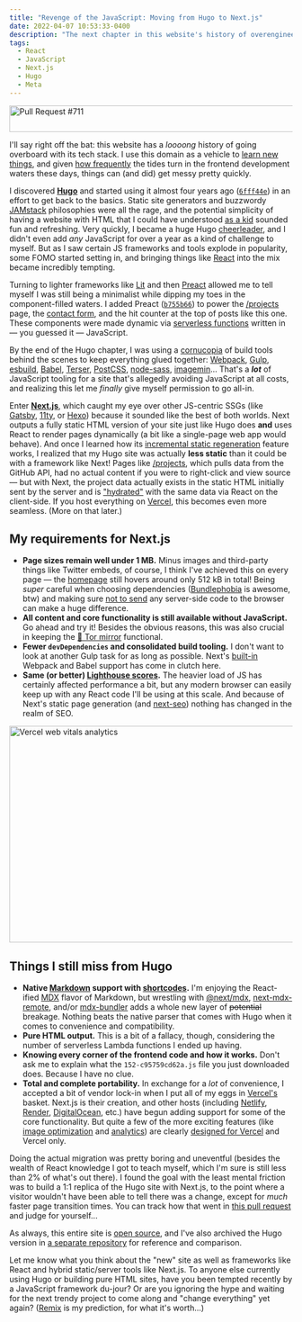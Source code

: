 ```yaml
---
title: "Revenge of the JavaScript: Moving from Hugo to Next.js"
date: 2022-04-07 10:53:33-0400
description: "The next chapter in this website's history of overengineering, from static HTML with Hugo to React everywhere with Next.js."
tags:
  - React
  - JavaScript
  - Next.js
  - Hugo
  - Meta
---
```


<Image
  src="/public/static/images/notes/hugo-to-nextjs/pr.png"
  width="865"
  height="47"
  alt="Pull Request #711"
  href="https://github.com/jakejarvis/jarv.is/pull/711/files"
  priority
/>

I'll say right off the bat: this website has a _loooong_ history of going overboard with its tech stack. I use this domain as a vehicle to [learn new things](https://www.jvt.me/talks/overengineering-your-personal-website/), and given [how frequently](https://stackoverflow.blog/2018/01/11/brutal-lifecycle-javascript-frameworks/) the tides turn in the frontend development waters these days, things can (and did) get messy pretty quickly.

I discovered [**Hugo**](https://gohugo.io/) and started using it almost four years ago ([`6fff44e`](https://github.com/jakejarvis/jarv.is/commit/6fff44e8e2773d0ca417879b4dd69860871cd89c)) in an effort to get back to the basics. Static site generators and buzzwordy [JAMstack](https://www.cloudflare.com/learning/performance/what-is-jamstack/) philosophies were all the rage, and the potential simplicity of having a website with HTML that I could have understood [as a kid](/previously) sounded fun and refreshing. Very quickly, I became a huge Hugo [cheerleader](https://github.com/jakejarvis?tab=repositories&q=hugo), and I didn't even add _any_ JavaScript for over a year as a kind of challenge to myself. But as I saw certain JS frameworks and tools explode in popularity, some FOMO started setting in, and bringing things like [React](https://reactjs.org/) into the mix became incredibly tempting.

Turning to lighter frameworks like [Lit](https://lit.dev/) and then [Preact](https://preactjs.com/) allowed me to tell myself I was still being a minimalist while dipping my toes in the component-filled waters. I added Preact ([`b755b66`](https://github.com/jakejarvis/jarv.is/commit/b755b66d1982892b3de914f9cc5bded2d7b99bc7)) to power the [/projects](/projects) page, the [contact form](/contact), and the hit counter at the top of posts like this one. These components were made dynamic via [serverless functions](https://github.com/jakejarvis/jarv.is/tree/v4/api) written in — you guessed it — JavaScript.

By the end of the Hugo chapter, I was using a [cornucopia](https://github.com/jakejarvis/jarv.is/blob/v4/package.json) of build tools behind the scenes to keep everything glued together: [Webpack](https://webpack.js.org/), [Gulp](https://gulpjs.com/), [esbuild](https://esbuild.github.io/), [Babel](https://babeljs.io/), [Terser](https://terser.org/), [PostCSS](https://postcss.org/), [node-sass](https://github.com/sass/node-sass), [imagemin](https://github.com/imagemin/imagemin)... That's a **_lot_** of JavaScript tooling for a site that's allegedly avoiding JavaScript at all costs, and realizing this let me _finally_ give myself permission to go all-in.

Enter [**Next.js**](https://nextjs.org/), which caught my eye over other JS-centric SSGs (like [Gatsby](https://www.gatsbyjs.com/), [11ty](https://www.11ty.dev/), or [Hexo](https://hexo.io/)) because it sounded like the best of both worlds. Next outputs a fully static HTML version of your site just like Hugo does **and** uses React to render pages dynamically (a bit like a single-page web app would behave). And once I learned how its [incremental static regeneration](https://nextjs.org/docs/basic-features/data-fetching/incremental-static-regeneration) feature works, I realized that my Hugo site was actually **less static** than it could be with a framework like Next! Pages like [/projects](/projects), which pulls data from the GitHub API, had no actual content if you were to right-click and view source — but with Next, the project data actually exists in the static HTML initially sent by the server and is ["hydrated"](https://reactjs.org/docs/react-dom.html#hydrate) with the same data via React on the client-side. If you host everything on [Vercel](https://vercel.com/), this becomes even more seamless. (More on that later.)

## My requirements for Next.js

- **Page sizes remain well under 1 MB.** Minus images and third-party things like Twitter embeds, of course, I think I've achieved this on every page — the [homepage](/) still hovers around only 512 kB in total! Being _super_ careful when choosing dependencies ([Bundlephobia](https://bundlephobia.com/) is awesome, btw) and making sure [not to send](https://next-code-elimination.vercel.app/) any server-side code to the browser can make a huge difference.
- **All content and core functionality is still available without JavaScript.** Go ahead and try it! Besides the obvious reasons, this was also crucial in keeping the [🧅 Tor mirror](http://jarvis2i2vp4j4tbxjogsnqdemnte5xhzyi7hziiyzxwge3hzmh57zad.onion/) functional.
- **Fewer `devDependencies` and consolidated build tooling.** I don't want to look at another Gulp task for as long as possible. Next's [built-in](https://nextjs.org/docs/api-reference/next.config.js/custom-webpack-config) Webpack and Babel support has come in clutch here.
- **Same (or better) [Lighthouse scores](https://web.dev/learn/#lighthouse).** The heavier load of JS has certainly affected performance a bit, but any modern browser can easily keep up with any React code I'll be using at this scale. And because of Next's static page generation (and [next-seo](https://github.com/garmeeh/next-seo)) nothing has changed in the realm of SEO.

<Image
  src="/public/static/images/notes/hugo-to-nextjs/web-vitals.png"
  width="865"
  height="385"
  alt="Vercel web vitals analytics"
/>

## Things I still miss from Hugo

- **Native [Markdown](https://daringfireball.net/projects/markdown/) support with [shortcodes](https://gohugo.io/content-management/shortcodes/).** I'm enjoying the React-ified [MDX](https://mdxjs.com/) flavor of Markdown, but wrestling with [@next/mdx](https://www.npmjs.com/package/@next/mdx), [next-mdx-remote](https://github.com/hashicorp/next-mdx-remote), and/or [mdx-bundler](https://github.com/kentcdodds/mdx-bundler) adds a whole new layer of ~~potential~~ breakage. Nothing beats the native parser that comes with Hugo when it comes to convenience and compatibility.
- **Pure HTML output.** This is a bit of a fallacy, though, considering the number of serverless Lambda functions I ended up having.
- **Knowing every corner of the frontend code and how it works.** Don't ask me to explain what the `152-c95759cd62a.js` file you just downloaded does. Because I have no clue.
- **Total and complete portability.** In exchange for a _lot_ of convenience, I accepted a bit of vendor lock-in when I put all of my eggs in [Vercel's](https://vercel.com/solutions/nextjs) basket. Next.js is their creation, and other hosts (including [Netlify](https://docs.netlify.com/configure-builds/common-configurations/next-js/), [Render](https://render.com/docs/deploy-nextjs-app), [DigitalOcean](https://docs.digitalocean.com/tutorials/app-nextjs-deploy/), etc.) have begun adding support for some of the core functionality. But quite a few of the more exciting features (like [image optimization](https://vercel.com/docs/concepts/image-optimization) and [analytics](https://nextjs.org/analytics)) are clearly [designed for Vercel](https://nextjs.org/docs/deployment#managed-nextjs-with-vercel) and Vercel only.

Doing the actual migration was pretty boring and uneventful (besides the wealth of React knowledge I got to teach myself, which I'm sure is still less than 2% of what's out there). I found the goal with the least mental friction was to build a 1:1 replica of the Hugo site with Next.js, to the point where a visitor wouldn't have been able to tell there was a change, except for _much_ faster page transition times. You can track how that went in [this pull request](https://github.com/jakejarvis/jarv.is/pull/711) and judge for yourself...

As always, this entire site is [open source](https://github.com/jakejarvis/jarv.is), and I've also archived the Hugo version in [a separate repository](https://github.com/jakejarvis/jarv.is-hugo) for reference and comparison.

Let me know what you think about the "new" site as well as frameworks like React and hybrid static/server tools like Next.js. To anyone else currently using Hugo or building pure HTML sites, have you been tempted recently by a JavaScript framework du-jour? Or are you ignoring the hype and waiting for the next trendy project to come along and "change everything" yet again? ([Remix](https://remix.run/) is my prediction, for what it's worth...)
